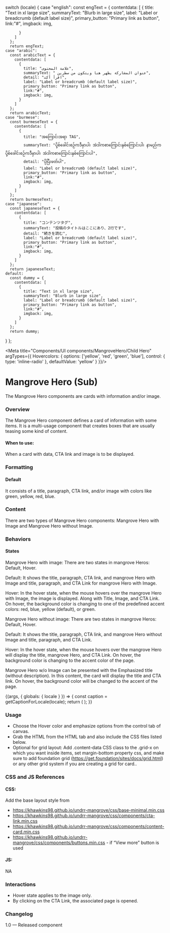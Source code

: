 
  switch (locale) {
    case "english":
      const engText = {
        contentdata: [
          {
            title: "Text in xl large size",
            summaryText: "Blurb in large size",
            label: "Label or breadcrumb (default label size)",
            primary_button: "Primary link as button",
            link:"#",
            imgback: img,
        
          }
        ]
      };
      return engText;
    case "arabic":
      const arabicText = {
        contentdata: [
          {
            title: "علامة المحتوى",
            summaryText: " عنوان المشاركة يظهر هنا ويتكون من سطرين",
            detail: "اقرأ أكث",
            label: "Label or breadcrumb (default label size)",
            primary_button: "Primary link as button",
            link:"#",
            imgback: img,
          }
        ]
      };
      return arabicText;
    case "burmese":
      const burmeseText = {
        contentdata: [
          {
            title: "အကြောင်းအရာ TAG",
            summaryText: "ပို့စ်ခေါင်းစဉ်ကဒီမှာပါ၊ အဲဒါကစာကြောင်းနှစ်ကြောင်းပါ၊ နာမည်က ပို့စ်ခေါင်းစဉ်ကဒီမှာပါ၊ အဲဒါကစာကြောင်းနှစ်ကြောင်းပါ",
            detail: "ပိုပြီးဖတ်ပါ",
            label: "Label or breadcrumb (default label size)",
            primary_button: "Primary link as button",
            link:"#",
            imgback: img,
          }
        ]
      };
      return burmeseText;
    case "japanese":
      const japaneseText = {
        contentdata: [
          {
            title: "コンテンツタグ",
            summaryText: "投稿のタイトルはここにあり、2行です",
            detail: "続きを読む",
            label: "Label or breadcrumb (default label size)",
            primary_button: "Primary link as button",
            link:"#",
            imgback: img,
          }
        ]
      };
      return japaneseText;
    default:
      const dummy = {
        contentdata: [
          {
            title: "Text in xl large size",
            summaryText: "Blurb in large size",
            label: "Label or breadcrumb (default label size)",
            primary_button: "Primary link as button",
            link:"#",
            imgback: img,
          }
        ]
      };
      return dummy;
  }
};

<Meta title="Components/UI components/MangroveHero/Child Hero" argTypes={{
  Hovercolors: {
    options: ['yellow', 'red', 'green', 'blue'],
    control: { type: 'inline-radio' },
    defaultValue: 'yellow'
  }
}}/>

# Mangrove Hero (Sub)

The Mangrove Hero components are cards with information and/or image.

### Overview
The Mangrove Hero component defines a card of information with some items. It is a multi-usage component that creates boxes that are usually teasing some kind of content.

#### When to use:

When a card with data, CTA link and image is to be displayed.

### Formatting

#### Default
It consists of a title, paragraph, CTA link, and/or image with colors like green, yellow, red, blue.

### Content
There are two types of Mangrove Hero components: Mangrove Hero with Image and Mangrove Hero without Image.

### Behaviors

#### States
Mangrove Hero with image:
There are two states in mangrove Heros: Default, Hover.

Default: It shows the title, paragraph, CTA link, and mangrove Hero with Image and title, paragraph, and CTA Link for mangrove Hero with Image.

Hover: In the hover state, when the mouse hovers over the mangrove Hero with Image, the image is displayed. Along with Title, Image, and CTA Link. On hover, the background color is changing to one of the predefined accent colors: red, blue, yellow (default), or green.

Mangrove Hero without image:
There are two states in mangrove Heros: Default, Hover.

Default: It shows the title, paragraph, CTA link, and mangrove Hero without Image and title, paragraph, and CTA Link.



Hover: In the hover state, when the mouse hovers over the mangrove Hero will display the title, mangrove Hero, and CTA Link. On hover, the background color is changing to the accent color of the page.

Mangrove Hero w/o Image can be presented with the Emphasized title (without description). In this content, the card will display the title and CTA link. On hover, the background color will be changed to the accent of the page.

<Canvas>
<Story name="Child Hero">
  {(args, { globals: { locale } }) => {
    const caption = getCaptionForLocale(locale);
    return (
      <ChildHero
        data={caption.contentdata} {...args}
      ></ChildHero>
    );
  }}
</Story>
</Canvas>

### Usage
- Choose the Hover color and emphasize options from the control tab of canvas.
- Grab the HTML from the HTML tab and also include the CSS files listed below.
- Optional for grid layout: Add .content-data CSS class to the .grid-x  on which you want inside items, set margin-bottom property css, and make sure to add foundation grid (https://get.foundation/sites/docs/grid.html) or any other grid system if you are creating a grid for card..

### CSS and JS References

#### CSS:
Add the base layout style from

- https://khawkins98.github.io/undrr-mangrove/css/base-minimal.min.css
- https://khawkins98.github.io/undrr-mangrove/css/components/cta-link.min.css
- https://khawkins98.github.io/undrr-mangrove/css/components/content-card.min.css
- https://khawkins98.github.io/undrr-mangrove/css/components/buttons.min.css - if “View more” button is used

#### JS:
NA

### Interactions
- Hover state applies to the image only.
- By clicking on the CTA Link, the associated page is opened.

### Changelog
1.0 — Released component
